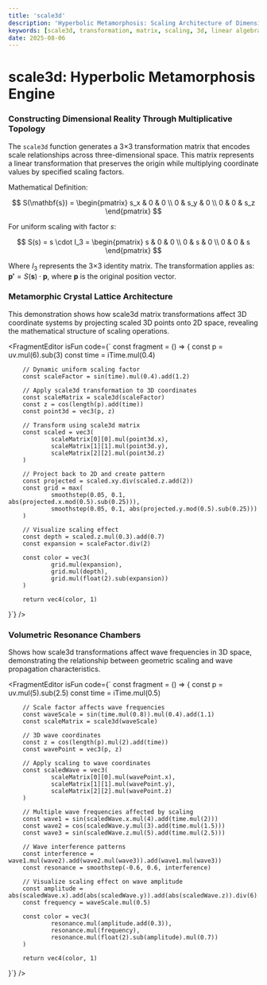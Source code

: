 ```yaml
---
title: 'scale3d'
description: 'Hyperbolic Metamorphosis: Scaling Architecture of Dimensional Reality'
keywords: [scale3d, transformation, matrix, scaling, 3d, linear algebra, projective geometry]
date: 2025-08-06
---
```



# scale3d: Hyperbolic Metamorphosis Engine

### Constructing Dimensional Reality Through Multiplicative Topology

The `scale3d` function generates a 3×3 transformation matrix that encodes scale relationships across three-dimensional space. This matrix represents a linear transformation that preserves the origin while multiplying coordinate values by specified scaling factors.

Mathematical Definition:

$$
S(\mathbf{s}) = \begin{pmatrix}
s_x & 0 & 0 \\
0 & s_y & 0 \\
0 & 0 & s_z
\end{pmatrix}
$$

For uniform scaling with factor $s$:

$$
S(s) = s \cdot I_3 = \begin{pmatrix}
s & 0 & 0 \\
0 & s & 0 \\
0 & 0 & s
\end{pmatrix}
$$

Where $I_3$ represents the 3×3 identity matrix. The transformation applies as: $\mathbf{p'} = S(\mathbf{s}) \cdot \mathbf{p}$, where $\mathbf{p}$ is the original position vector.

### Metamorphic Crystal Lattice Architecture

This demonstration shows how scale3d matrix transformations affect 3D coordinate systems by projecting scaled 3D points onto 2D space, revealing the mathematical structure of scaling operations.

<FragmentEditor
        isFun
        code={`
const fragment = () => {
        const p = uv.mul(6).sub(3)
        const time = iTime.mul(0.4)
        
        // Dynamic uniform scaling factor
        const scaleFactor = sin(time).mul(0.4).add(1.2)
        
        // Apply scale3d transformation to 3D coordinates
        const scaleMatrix = scale3d(scaleFactor)
        const z = cos(length(p).add(time))
        const point3d = vec3(p, z)
        
        // Transform using scale3d matrix
        const scaled = vec3(
                scaleMatrix[0][0].mul(point3d.x),
                scaleMatrix[1][1].mul(point3d.y),
                scaleMatrix[2][2].mul(point3d.z)
        )
        
        // Project back to 2D and create pattern
        const projected = scaled.xy.div(scaled.z.add(2))
        const grid = max(
                smoothstep(0.05, 0.1, abs(projected.x.mod(0.5).sub(0.25))),
                smoothstep(0.05, 0.1, abs(projected.y.mod(0.5).sub(0.25)))
        )
        
        // Visualize scaling effect
        const depth = scaled.z.mul(0.3).add(0.7)
        const expansion = scaleFactor.div(2)
        
        const color = vec3(
                grid.mul(expansion),
                grid.mul(depth),
                grid.mul(float(2).sub(expansion))
        )
        
        return vec4(color, 1)
}`}
/>

### Volumetric Resonance Chambers

Shows how scale3d transformations affect wave frequencies in 3D space, demonstrating the relationship between geometric scaling and wave propagation characteristics.

<FragmentEditor
        isFun
        code={`
const fragment = () => {
        const p = uv.mul(5).sub(2.5)
        const time = iTime.mul(0.5)
        
        // Scale factor affects wave frequencies
        const waveScale = sin(time.mul(0.8)).mul(0.4).add(1.1)
        const scaleMatrix = scale3d(waveScale)
        
        // 3D wave coordinates
        const z = cos(length(p).mul(2).add(time))
        const wavePoint = vec3(p, z)
        
        // Apply scaling to wave coordinates
        const scaledWave = vec3(
                scaleMatrix[0][0].mul(wavePoint.x),
                scaleMatrix[1][1].mul(wavePoint.y),
                scaleMatrix[2][2].mul(wavePoint.z)
        )
        
        // Multiple wave frequencies affected by scaling
        const wave1 = sin(scaledWave.x.mul(4).add(time.mul(2)))
        const wave2 = cos(scaledWave.y.mul(3).add(time.mul(1.5)))
        const wave3 = sin(scaledWave.z.mul(5).add(time.mul(2.5)))
        
        // Wave interference patterns
        const interference = wave1.mul(wave2).add(wave2.mul(wave3)).add(wave1.mul(wave3))
        const resonance = smoothstep(-0.6, 0.6, interference)
        
        // Visualize scaling effect on wave amplitude
        const amplitude = abs(scaledWave.x).add(abs(scaledWave.y)).add(abs(scaledWave.z)).div(6)
        const frequency = waveScale.mul(0.5)
        
        const color = vec3(
                resonance.mul(amplitude.add(0.3)),
                resonance.mul(frequency),
                resonance.mul(float(2).sub(amplitude).mul(0.7))
        )
        
        return vec4(color, 1)
}`}
/>
